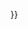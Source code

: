 {{Unicode|{{#ifeq:{{{Capital|}}}|First|{{ucfirst:{{Zhuyin-pinyin/Raw|{{{1|}}}|{{{2|}}}|{{{3|}}}|{{{4|}}}|{{{5|}}}|{{{6|}}}|{{{7|}}}|{{{8|}}}|{{{9|}}}|{{{10|}}}|{{{11|}}}|{{{12|}}}|{{{13|}}}|{{{14|}}}|{{{15|}}}|{{{16|}}}|{{{17|}}}|{{{18|}}}|{{{19|}}}|{{{20|}}}|{{{21|}}}|{{{22|}}}|{{{23|}}}|{{{24|}}}|{{{25|}}}|{{{26|}}}|{{{27|}}}|{{{28|}}}|{{{29|}}}|{{{30|}}}|{{{31|}}}|{{{32|}}}|{{{33|}}}}}}}|{{Zhuyin-pinyin/Raw|{{{1|}}}|{{{2|}}}|{{{3|}}}|{{{4|}}}|{{{5|}}}|{{{6|}}}|{{{7|}}}|{{{8|}}}|{{{9|}}}|{{{10|}}}|{{{11|}}}|{{{12|}}}|{{{13|}}}|{{{14|}}}|{{{15|}}}|{{{16|}}}|{{{17|}}}|{{{18|}}}|{{{19|}}}|{{{20|}}}|{{{21|}}}|{{{22|}}}|{{{23|}}}|{{{24|}}}|{{{25|}}}|{{{26|}}}|{{{27|}}}|{{{28|}}}|{{{29|}}}|{{{30|}}}|{{{31|}}}|{{{32|}}}|{{{33|}}}}}}}}}<noinclude>
{{Documentation}}
</noinclude>